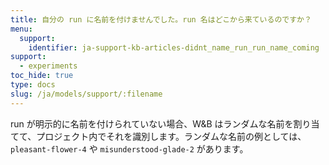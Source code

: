 ```yaml
---
title: 自分の run に名前を付けませんでした。run 名はどこから来ているのですか？
menu:
  support:
    identifier: ja-support-kb-articles-didnt_name_run_run_name_coming
support:
  - experiments
toc_hide: true
type: docs
slug: /ja/models/support/:filename
---
```

run が明示的に名前を付けられていない場合、W&B はランダムな名前を割り当てて、プロジェクト内でそれを識別します。ランダムな名前の例としては、`pleasant-flower-4` や `misunderstood-glade-2` があります。